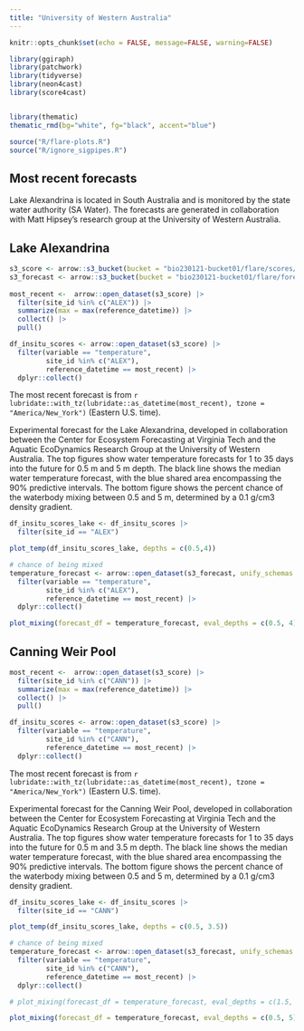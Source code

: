 ```yaml
---
title: "University of Western Australia"
---
```


```r
knitr::opts_chunk$set(echo = FALSE, message=FALSE, warning=FALSE)
```

```r
library(ggiraph)
library(patchwork)
library(tidyverse)
library(neon4cast)
library(score4cast)


library(thematic)
thematic_rmd(bg="white", fg="black", accent="blue")

source("R/flare-plots.R")
source("R/ignore_sigpipes.R")


```

## Most recent forecasts

Lake Alexandrina is located in South Australia and is monitored by the state water authority (SA Water). The forecasts are generated in collaboration with Matt Hipsey's research group at the University of Western Australia.

::: panel-tabset
## Lake Alexandrina

```r
s3_score <- arrow::s3_bucket(bucket = "bio230121-bucket01/flare/scores/parquet", endpoint_override = "renc.osn.xsede.org", anonymous = TRUE)
s3_forecast <- arrow::s3_bucket(bucket = "bio230121-bucket01/flare/forecasts/parquet", endpoint_override = "renc.osn.xsede.org", anonymous = TRUE)
  
most_recent <-  arrow::open_dataset(s3_score) |> 
  filter(site_id %in% c("ALEX")) |> 
  summarize(max = max(reference_datetime)) |> 
  collect() |> 
  pull()

df_insitu_scores <- arrow::open_dataset(s3_score) |> 
  filter(variable == "temperature",
         site_id %in% c("ALEX"),
         reference_datetime == most_recent) |> 
  dplyr::collect()

```

The most recent forecast is from `r lubridate::with_tz(lubridate::as_datetime(most_recent), tzone = "America/New_York")` (Eastern U.S. time).

Experimental forecast for the Lake Alexandrina, developed in collaboration between the Center for Ecosystem Forecasting at Virginia Tech and the Aquatic EcoDynamics Research Group at the University of Western Australia. The top figures show water temperature forecasts for 1 to 35 days into the future for 0.5 m and 5 m depth. The black line shows the median water temperature forecast, with the blue shared area encompassing the 90% predictive intervals. The bottom figure shows the percent chance of the waterbody mixing between 0.5 and 5 m, determined by a 0.1 g/cm3 density gradient.

```r
df_insitu_scores_lake <- df_insitu_scores |> 
  filter(site_id == "ALEX")

plot_temp(df_insitu_scores_lake, depths = c(0.5,4)) 
```

```r
# chance of being mixed
temperature_forecast <- arrow::open_dataset(s3_forecast, unify_schemas = TRUE) |> 
  filter(variable == "temperature",
         site_id %in% c("ALEX"),
         reference_datetime == most_recent) |> 
  dplyr::collect() 

plot_mixing(forecast_df = temperature_forecast, eval_depths = c(0.5, 4), use_density = T, threshold = 0.1)
```

## Canning Weir Pool

```r
most_recent <-  arrow::open_dataset(s3_score) |> 
  filter(site_id %in% c("CANN")) |> 
  summarize(max = max(reference_datetime)) |> 
  collect() |> 
  pull()

df_insitu_scores <- arrow::open_dataset(s3_score) |> 
  filter(variable == "temperature",
         site_id %in% c("CANN"),
         reference_datetime == most_recent) |> 
  dplyr::collect()

```

The most recent forecast is from `r lubridate::with_tz(lubridate::as_datetime(most_recent), tzone = "America/New_York")` (Eastern U.S. time).

Experimental forecast for the Canning Weir Pool, developed in collaboration between the Center for Ecosystem Forecasting at Virginia Tech and the Aquatic EcoDynamics Research Group at the University of Western Australia. The top figures show water temperature forecasts for 1 to 35 days into the future for 0.5 m and 3.5 m depth. The black line shows the median water temperature forecast, with the blue shared area encompassing the 90% predictive intervals. The bottom figure shows the percent chance of the waterbody mixing between 0.5 and 5 m, determined by a 0.1 g/cm3 density gradient.


```r
df_insitu_scores_lake <- df_insitu_scores |> 
  filter(site_id == "CANN")

plot_temp(df_insitu_scores_lake, depths = c(0.5, 3.5)) 
```

```r
# chance of being mixed
temperature_forecast <- arrow::open_dataset(s3_forecast, unify_schemas = TRUE) |> 
  filter(variable == "temperature",
         site_id %in% c("CANN"),
         reference_datetime == most_recent) |> 
  dplyr::collect() 

# plot_mixing(forecast_df = temperature_forecast, eval_depths = c(1.5, 5), use_density = T, threshold = 0.1)
```
```r
plot_mixing(forecast_df = temperature_forecast, eval_depths = c(0.5, 5), use_density = T, threshold = 0.1)
```
:::
